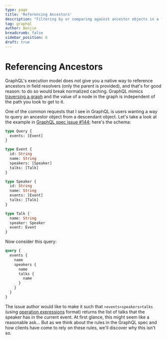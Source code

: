 ```yaml
---
type: page
title: 'Referencing Ancestors'
description: "Filtering by or comparing against ancestor objects in a field."
tag: graphql
author: Benjie
breadcrumb: false
sidebar_position: 6
draft: true
---
```



# Referencing Ancestors

<Tldr>

GraphQL's execution model does not give you a native way to reference ancestors
in field resolvers (only the parent is provided), and that's for good reason:
to do so would break normalized caching. GraphQL mimics [traversing a
graph](#graph-traversal) and the value of a node in the graph is
independent of the path you took to get to it.

</Tldr>

One of the common requests that I see in GraphQL is users wanting a way to query
an ancestor object from a descendant object. Let's take a look at the example in
[GraphQL spec issue #144](https://github.com/graphql/graphql-spec/issues/144#issue-133595212);
here's the schema:

```graphql
type Query {
  events: [Event]
}

type Event {
  id: String
  name: String
  speakers: [Speaker]
  talks: [Talk]
}

type Speaker {
  id: String
  name: String
  events: [Event]
  talks: [Talk]
}

type Talk {
  name: String
  speaker: Speaker
  event: Event
}
```

Now consider this query:


```graphql
query {
  events {
    name
    speakers {
      name
      talks {
        name
      }
    }
  }
}
```

The issue author would like to make it such that `>events>speakers>talks`
(using [operation
expressions](https://github.com/graphql/graphql-wg/blob/main/rfcs/OperationExpressions.md)
format) returns the list of talks that the speaker has in the current event. At
first glance, this might seem like a reasonable ask... But as we think about
the rules in the GraphQL spec and how clients have come to rely on these rules,
we'll discover why this isn't so.
